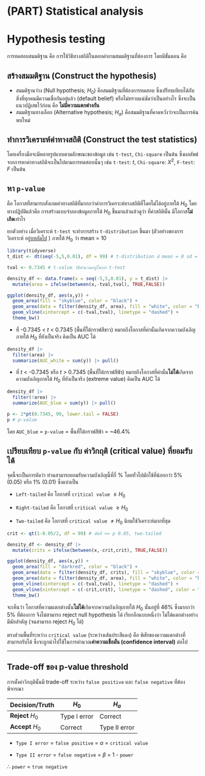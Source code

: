 # (PART) Statistical analysis {.unnumbered}

# Hypothesis testing

การทดสอบสมมติฐาน คือ การใช้วิธีทางสถิติในตอบคำถามสมมติฐานที่ต้องการ โดยมีขั้นตอน คือ

## สร้างสมมติฐาน (Construct the hypothesis)

-   สมมติฐานว่าง (Null hypothesis; $H_{0}$) คือสมมติฐานที่ต้องการทดสอบ ซึ่งเปรียบเทียบได้กับสิ่งที่ทุกคนมีความเชื่อกันอยู่แล้ว (default belief) หรือไม่ทราบแน่ชัดว่าเป็นอย่างไร ซึ่งจะเป็นแนวปฏิเสธไว้ก่อน คือ **ไม่มีความแตกต่างกัน**
-   สมมติฐานทางเลือก (Alternative hypothesis; $H_{a}$) คือสมมติฐานที่คาดหวังว่าจะเป็นการค้นพบใหม่

## ทำการวิเคราะห์ค่าทางสถิติ (Construct the test statistics)

โดยเครื่องมือจะมีหลายรูปแบบตามลักษณะของข้อมูล เช่น `t-test`, `Chi-square` เป็นต้น ซึ่งผลลัพธ์จากการหาค่าทางสถิติจะเป็นไปตามการทดสอบนั้นๆ เช่น `t-test`: $t$, `Chi-square`: $X^{2}$, `F-test`: $F$ เป็นต้น

## หา `p-value`

คือ โอกาสที่สามารถสังเกตค่าทางสถิติที่มากกว่าค่าการวิเคราะห์ทางสถิติที่โดยไม่ได้อยู่ภายใต้ $H_{0}$ โดยทางปฏิบัติแล้วคือ การสร้างแบบจำลองข้อมูลภายใต้ $H_{0}$ ขึ้นมาแล้วแล้วดูว่า ที่ค่าสถิตินั้น มีโอกาส**ไม่เกิด**เท่าไร

ยกตัวอย่าง เมื่อวิเคราะห์ `t-test` จะทำการสร้าง `t-distribution` ขึ้นมา (ตัวอย่างของการวิเคราะห์ อยู่[บทถัดไป](#sec-t-test) ) ภายใต้ $H_{0}$ ว่า mean = 10

```r
library(tidyverse)
t_dist <- dt(seq(-5,5,0.01), df = 99) # t-distribution มี mean = 0 sd = 1

tval <- 0.7345 # t-value วิธีคำนวณอยู่ในบท t-test

density_df <- data.frame(x = seq(-5,5,0.01), y = t_dist) |>
  mutate(area = ifelse(between(x,-tval,tval), TRUE,FALSE))

ggplot(density_df, aes(x,y)) + 
  geom_area(fill = "skyblue", color = "black") +
  geom_area(data = filter(density_df, area), fill = "white", color = "black") +
  geom_vline(xintercept = c(-tval,tval), linetype = "dashed") +
  theme_bw()
```

-   ที่ -0.7345 \< $t$ \< 0.7345 (พื้นที่ใต้กราฟสีขาว) หมายถึงโอกาสที่ค่านั้นเกิดจากความบังเอิญภายใต้ $H_{0}$ ที่ยังเป็นจริง คิดเป็น AUC ได้

```r
density_df |> 
  filter(area) |> 
  summarize(AUC_white = sum(y)) |> pull()
```

-   ที่ $t$ \< -0.7345 หรือ $t$ \> 0.7345 (พื้นที่ใต้กราฟสีฟ้า) หมายถึงโอกาสที่ค่านั้น**ไม่ได้**เกิดจากความบังเอิญภายใต้ $H_{0}$ ที่ยังเป็นจริง (extreme value) คิดเป็น AUC ได้

```r
density_df |> 
  filter(!area) |> 
  summarize(AUC_blue = sum(y)) |> pull()

p <- 2*pt(0.7345, 99, lower.tail = FALSE) 
p # p-value
```

โดย `AUC_blue` = `p-value` = พื้นที่ใต้กราฟสีฟ้า = \~46.4%

## เปรียบเทียบ `p-value` กับ ค่าวิกฤติ (critical value) ที่ยอมรับได้

จุดนี้จะเป็นการตัดว่า ท่านสามารถยอมรับความบังเอิญนี้ที่กี่ % โดยทั่วไปมักใช้ที่น้อยกว่า 5% (0.05) หรือ 1% (0.01) ซึ่งแบ่งเป็น

-   `Left-tailed` คือ โอกาสที่ `critical value` $\leq H_{0}$

-   `Right-tailed` คือ โอกาสที่ `critical value` $\geq H_{0}$

-   `Two-tailed` คือ โอกาสที่ `critical value` $\neq H_{0}$ นิยมใช้วิเคราะห์มากที่สุด

```r
crit <- qt(1-0.05/2, df = 99) # ตัดที่ <= p 0.05, two-tailed

density_df <- density_df |> 
  mutate(crits = ifelse(between(x,-crit,crit), TRUE,FALSE))

ggplot(density_df, aes(x,y)) + 
  geom_area(fill = "darkred", color = "black") +
  geom_area(data = filter(density_df, crits), fill = "skyblue", color = "black") + 
  geom_area(data = filter(density_df, area), fill = "white", color = "black") +
  geom_vline(xintercept = c(-tval,tval), linetype = "dashed") +
  geom_vline(xintercept = c(-crit,crit), linetype = "dashed", color = "red") +
  theme_bw()
```

จะเห็นว่า โอกาสที่ความแตกต่างนั้น**ไม่ได้**เกิดจากความบังเอิญภายใต้ $H_{0}$ นั้นอยู่ที่ 46% ซึ่งมากกว่า 5% ที่ต้องการ จึงไม่สามารถ reject null hypothesis ได้ เรียกอีกแบบหนึ่งว่า ไม่ได้แตกต่างอย่างมีนัยสำคัญ (จนสามารถ reject $H_{0}$ ได้)

ตรงส่วนพื้นที่ระหว่าง `critical value` (ระหว่างเส้นประสีแดง) คือ พิสัยของความแตกต่างที่สามารถรับได้ ซึ่งจะถูกนำไปใช้ในการคำนวณ**ค่าความเชื่อมั่น (confidence interval)** ต่อไป

------------------------------------------------------------------------

## Trade-off ของ p-value threshold {.unnumbered}

การตั้งค่าวิกฤตินั้นมี trade-off ระหว่าง `false positive` และ `false negative` ที่ต้องพิจารณา

| Decision/Truth     | $H_{0}$      | $H_{a}$       |
|--------------------|--------------|---------------|
| **Reject** $H_{0}$ | Type I error | Correct       |
| **Accept** $H_{0}$ | Correct      | Type II error |

-   `Type I error` = `false positive` = $\alpha$ = `critical value`

-   `Type II error` = `false negative` = $\beta$ = 1 - `power`

$\therefore$ `power` = `true negative`
